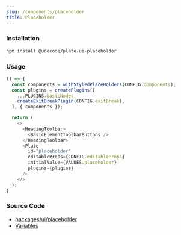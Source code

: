 ```yaml
---
slug: /components/placeholder
title: Placeholder
---
```


### Installation

```bash npm2yarn
npm install @udecode/plate-ui-placeholder
```

### Usage

```ts live
() => {
  const components = withStyledPlaceHolders(CONFIG.components);
  const plugins = createPlugins([
    ...PLUGINS.basicNodes,
    createExitBreakPlugin(CONFIG.exitBreak),
  ], { components });

  return (
    <>
      <HeadingToolbar>
        <BasicElementToolbarButtons />
      </HeadingToolbar>
      <Plate
        id="placeholder"
        editableProps={CONFIG.editableProps}
        initialValue={VALUES.placeholder}
        plugins={plugins}
      />
    </>
  );
}
```

### Source Code

- [packages/ui/placeholder](https://github.com/udecode/plate/tree/main/packages/ui/placeholder/src)
- [Variables](https://github.com/udecode/plate/blob/main/docs/src/live/live.tsx)
